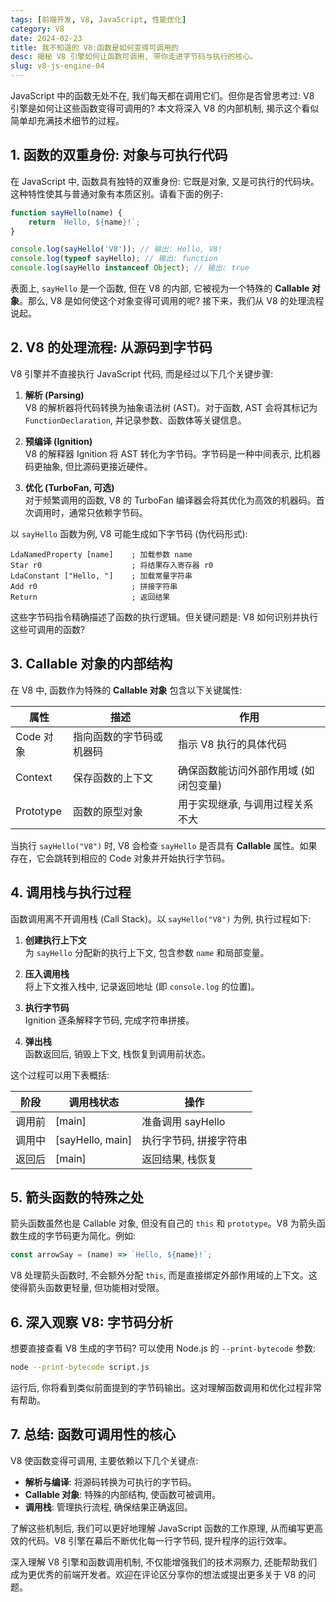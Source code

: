 ```yaml
---
tags: [前端开发, V8, JavaScript, 性能优化]
category: V8
date: 2024-02-23
title: 我不知道的 V8:函数是如何变得可调用的
desc: 揭秘 V8 引擎如何让函数可调用, 带你走进字节码与执行的核心。
slug: v8-js-engine-04
---
```


JavaScript 中的函数无处不在, 我们每天都在调用它们。但你是否曾思考过: V8 引擎是如何让这些函数变得可调用的? 本文将深入 V8 的内部机制, 揭示这个看似简单却充满技术细节的过程。

## 1. 函数的双重身份: 对象与可执行代码

在 JavaScript 中, 函数具有独特的双重身份: 它既是对象, 又是可执行的代码块。这种特性使其与普通对象有本质区别。请看下面的例子:

```javascript
function sayHello(name) {
    return `Hello, ${name}!`;
}

console.log(sayHello('V8')); // 输出: Hello, V8!
console.log(typeof sayHello); // 输出: function
console.log(sayHello instanceof Object); // 输出: true
```

表面上, `sayHello` 是一个函数, 但在 V8 的内部, 它被视为一个特殊的 **Callable 对象**。那么, V8 是如何使这个对象变得可调用的呢? 接下来，我们从 V8 的处理流程说起。

## 2. V8 的处理流程: 从源码到字节码

V8 引擎并不直接执行 JavaScript 代码, 而是经过以下几个关键步骤:

1. **解析 (Parsing)**  
   V8 的解析器将代码转换为抽象语法树 (AST)。对于函数, AST 会将其标记为 `FunctionDeclaration`, 并记录参数、函数体等关键信息。

2. **预编译 (Ignition)**  
   V8 的解释器 Ignition 将 AST 转化为字节码。字节码是一种中间表示, 比机器码更抽象, 但比源码更接近硬件。

3. **优化 (TurboFan, 可选)**  
   对于频繁调用的函数, V8 的 TurboFan 编译器会将其优化为高效的机器码。首次调用时，通常只依赖字节码。

以 `sayHello` 函数为例, V8 可能生成如下字节码 (伪代码形式):

```
LdaNamedProperty [name]    ; 加载参数 name
Star r0                    ; 将结果存入寄存器 r0
LdaConstant ["Hello, "]    ; 加载常量字符串
Add r0                     ; 拼接字符串
Return                     ; 返回结果
```

这些字节码指令精确描述了函数的执行逻辑。但关键问题是: V8 如何识别并执行这些可调用的函数?

## 3. Callable 对象的内部结构

在 V8 中, 函数作为特殊的 **Callable 对象** 包含以下关键属性:

| 属性 | 描述 | 作用 |
|------|------|------|
| Code 对象 | 指向函数的字节码或机器码 | 指示 V8 执行的具体代码 |
| Context | 保存函数的上下文 | 确保函数能访问外部作用域 (如闭包变量) |
| Prototype | 函数的原型对象 | 用于实现继承, 与调用过程关系不大 |

当执行 `sayHello("V8")` 时, V8 会检查 `sayHello` 是否具有 **Callable** 属性。如果存在，它会跳转到相应的 Code 对象并开始执行字节码。

## 4. 调用栈与执行过程

函数调用离不开调用栈 (Call Stack)。以 `sayHello("V8")` 为例, 执行过程如下:

1. **创建执行上下文**  
   为 `sayHello` 分配新的执行上下文, 包含参数 `name` 和局部变量。

2. **压入调用栈**  
   将上下文推入栈中, 记录返回地址 (即 `console.log` 的位置)。

3. **执行字节码**  
   Ignition 逐条解释字节码, 完成字符串拼接。

4. **弹出栈**  
   函数返回后, 销毁上下文, 栈恢复到调用前状态。

这个过程可以用下表概括:

| 阶段 | 调用栈状态 | 操作 |
|------|------------|------|
| 调用前 | [main] | 准备调用 sayHello |
| 调用中 | [sayHello, main] | 执行字节码, 拼接字符串 |
| 返回后 | [main] | 返回结果, 栈恢复 |

## 5. 箭头函数的特殊之处

箭头函数虽然也是 Callable 对象, 但没有自己的 `this` 和 `prototype`。V8 为箭头函数生成的字节码更为简化。例如:

```javascript
const arrowSay = (name) => `Hello, ${name}!`;
```

V8 处理箭头函数时, 不会额外分配 `this`, 而是直接绑定外部作用域的上下文。这使得箭头函数更轻量, 但功能相对受限。

## 6. 深入观察 V8: 字节码分析

想要直接查看 V8 生成的字节码? 可以使用 Node.js 的 `--print-bytecode` 参数:

```bash
node --print-bytecode script.js
```

运行后, 你将看到类似前面提到的字节码输出。这对理解函数调用和优化过程非常有帮助。

## 7. 总结: 函数可调用性的核心

V8 使函数变得可调用, 主要依赖以下几个关键点:

- **解析与编译**: 将源码转换为可执行的字节码。
- **Callable 对象**: 特殊的内部结构, 使函数可被调用。
- **调用栈**: 管理执行流程, 确保结果正确返回。

了解这些机制后, 我们可以更好地理解 JavaScript 函数的工作原理, 从而编写更高效的代码。V8 引擎在幕后不断优化每一行字节码, 提升程序的运行效率。

深入理解 V8 引擎和函数调用机制, 不仅能增强我们的技术洞察力, 还能帮助我们成为更优秀的前端开发者。欢迎在评论区分享你的想法或提出更多关于 V8 的问题。
